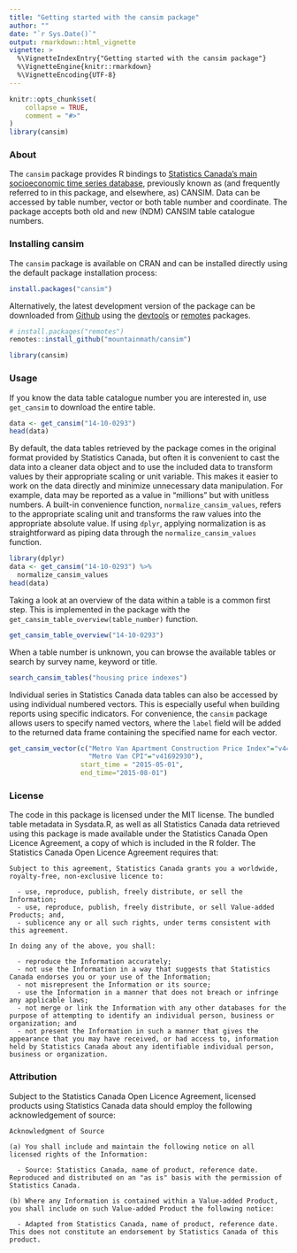 ```yaml
---
title: "Getting started with the cansim package"
author: ""
date: "`r Sys.Date()`"
output: rmarkdown::html_vignette
vignette: >
  %\VignetteIndexEntry{"Getting started with the cansim package"}
  %\VignetteEngine{knitr::rmarkdown}
  %\VignetteEncoding{UTF-8}
---
```


```r
knitr::opts_chunk$set(
	collapse = TRUE,
	comment = "#>"
)
library(cansim)
```

### About

The `cansim` package provides R bindings to [Statistics Canada’s main socioeconomic time series database](https://www150.statcan.gc.ca/n1/en/type/data), previously known as (and frequently referred to in this package, and elsewhere, as) CANSIM. Data can be accessed by table number, vector or both table number and coordinate. The package accepts both old and new (NDM) CANSIM table catalogue numbers. 

### Installing cansim

The `cansim` package is available on CRAN and can be installed directly using the default package installation process:
```r
install.packages("cansim")
```
Alternatively, the latest development version of the package can be downloaded from [Github](https://github.com/mountainMath/cansim) using the [devtools](https://cran.r-project.org/package=devtools) or [remotes](https://cran.r-project.org/package=remotes) packages.
```r
# install.packages("remotes")
remotes::install_github("mountainmath/cansim")

library(cansim)
```

### Usage

If you know the data table catalogue number you are interested in, use `get_cansim` to download the entire table.
```r
data <- get_cansim("14-10-0293")
head(data)
```
By default, the data tables retrieved by the package comes in the original format provided by Statistics Canada, but often it is convenient to cast the data into a cleaner data object and to use the included data to transform values by their appropriate scaling or unit variable. This makes it easier to work on the data directly and minimize unnecessary data manipulation. For example, data may be reported as a value in "millions" but with unitless numbers. A built-in convenience function, `normalize_cansim_values`, refers to the appropriate scaling unit and transforms the raw values into the appropriate absolute value. If using `dplyr`, applying normalization is as straightforward as piping data through the `normalize_cansim_values` function.
```r
library(dplyr)
data <- get_cansim("14-10-0293") %>% 
  normalize_cansim_values
head(data)
```
Taking a look at an overview of the data within a table is a common first step. This is implemented in the package with the `get_cansim_table_overview(table_number)` function. 
```r
get_cansim_table_overview("14-10-0293")
```
When a table number is unknown, you can browse the available tables or search by survey name, keyword or title.
```r
search_cansim_tables("housing price indexes")
```
Individual series in Statistics Canada data tables can also be accessed by using individual numbered vectors. This is especially useful when building reports using specific indicators. For convenience, the `cansim` package allows users to specify named vectors, where the `label` field will be added to the returned data frame containing the specified name for each vector.
```r
get_cansim_vector(c("Metro Van Apartment Construction Price Index"="v44176267",
                    "Metro Van CPI"="v41692930"),
                  start_time = "2015-05-01",
                  end_time="2015-08-01")
```

### License

The code in this package is licensed under the MIT license. The bundled table metadata in Sysdata.R, as well as all Statistics Canada data retrieved using this package is made available under the Statistics Canada Open Licence Agreement, a copy of which is included in the R folder. The Statistics Canada Open Licence Agreement requires that: 

```
Subject to this agreement, Statistics Canada grants you a worldwide, royalty-free, non-exclusive licence to:
 
  - use, reproduce, publish, freely distribute, or sell the Information;
  - use, reproduce, publish, freely distribute, or sell Value-added Products; and,
  - sublicence any or all such rights, under terms consistent with this agreement.

In doing any of the above, you shall:
 
  - reproduce the Information accurately;
  - not use the Information in a way that suggests that Statistics Canada endorses you or your use of the Information;
  - not misrepresent the Information or its source;
  - use the Information in a manner that does not breach or infringe any applicable laws;
  - not merge or link the Information with any other databases for the purpose of attempting to identify an individual person, business or organization; and
  - not present the Information in such a manner that gives the appearance that you may have received, or had access to, information held by Statistics Canada about any identifiable individual person, business or organization.
```

### Attribution

Subject to the Statistics Canada Open Licence Agreement, licensed products using Statistics Canada data should employ the following acknowledgement of source:

```
Acknowledgment of Source

(a) You shall include and maintain the following notice on all licensed rights of the Information:

  - Source: Statistics Canada, name of product, reference date. Reproduced and distributed on an "as is" basis with the permission of Statistics Canada.
 
(b) Where any Information is contained within a Value-added Product, you shall include on such Value-added Product the following notice:

  - Adapted from Statistics Canada, name of product, reference date. This does not constitute an endorsement by Statistics Canada of this product.
```


